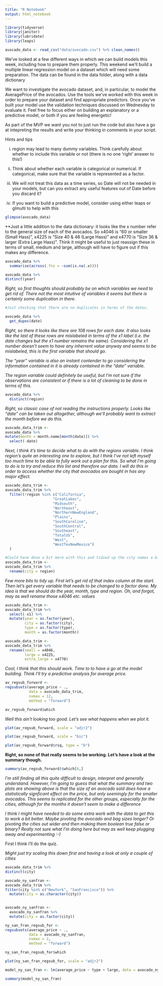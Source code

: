 ```yaml
---
title: "R Notebook"
output: html_notebook
---
```


```r
library(tidyverse)
library(janitor)
library(lubridate)
library(leaps)

avocado_data <- read_csv("data/avocado.csv") %>% clean_names()

```

We’ve looked at a few different ways in which we can build models this week, including how to prepare them properly. This weekend we’ll build a multiple linear regression model on a dataset which will need some preparation. The data can be found in the data folder, along with a data dictionary

We want to investigate the avocado dataset, and, in particular, to model the AveragePrice of the avocados. Use the tools we’ve worked with this week in order to prepare your dataset and find appropriate predictors. Once you’ve built your model use the validation techniques discussed on Wednesday to evaluate it. Feel free to focus either on building an explanatory or a predictive model, or both if you are feeling energetic!

As part of the MVP we want you not to just run the code but also have a go at intepreting the results and write your thinking in comments in your script.

Hints and tips

i. region may lead to many dummy variables. Think carefully about whether to include this variable or not (there is no one ‘right’ answer to this!)

ii. Think about whether each variable is categorical or numerical. If categorical, make sure that the variable is represented as a factor.

iii. We will not treat this data as a time series, so Date will not be needed in your models, but can you extract any useful features out of Date before you discard it?

iv. If you want to build a predictive model, consider using either leaps or glmulti to help with this

```r
glimpse(avocado_data)
```

**Just a little addition to the data dictionary: it looks like the x number refer to the general size of each of the avocados. So x4046 is "60 or smaller (Small Hass)",  x4225 is "Size 40 & 48 (Large Hass)" and x4770 is "Size 36 & larger (Extra Large Hass)". Think it might be useful to just reassign these in terms of small, medium and large, although will have to figure out if this makes any difference.  

```r
avocado_data %>% 
  summarise(across(.fns = ~sum(is.na(.x))))
```

```r
avocado_data %>% 
distinct(year)
```

*Right, so first thoughts should probably be on which variables we need to get rid of. There not the most intuitive of variables it seems but there is certainly some duplication in there.* 

```r
#Just checking that there are no duplicates in terms of the dates.

avocado_data %>% 
  get_dupes(date)
```
*Right, so there it looks like there are 108 rows for each date. It also looks like the last of these rows are mislabeled in terms of the x1 label (i.e. the date changes but the x1 number remains the same). Considering the x1 number doesn't seem to have any inherrent value anyway and seems to be mislabeled, this is the first variable that should go.*

*The "year" variable is also an instant contender to go considering the information contained in it is already contained in the "date" variable.*

*The region variable could definitely be useful, but I'm not sure if the observations are consistent or if there is a lot of cleaning to be done in terms of this.*

```r
avocado_data %>% 
  distinct(region)
```

*Right, so classic case of not reading the instructions properly. Looks like "date" can be taken out altogether, although we'll probably want to extract the month before we do this.*

```r
avocado_data_trim <-
avocado_data %>% 
mutate(month = month.name[month(date)]) %>% 
  select(-date)
```

*Next, I think it's time to decide what to do with the regions variable. I think region's quite an interesting one to explore, but I think I've not left myself too much time to be able to fully work out a plan for this. So what I'm going to do is to try and reduce this list and therefore our data. I will do this in order to access whether the *city *that avocados are bought in has any major effect.*

```r
avocado_data_trim <-
avocado_data_trim %>% 
  filter(!region %in% c("California", 
                      "GreatLakes", 
                      "Midsouth", 
                      "Northeast", 
                      "NorthernNewEngland", 
                      "Plains", 
                      "SouthCarolina", 
                      "SouthCentral", 
                      "Southeast", 
                      "TotalUS", 
                      "West", 
                      "WestTexNewMexico")
  ) 

```

```r
#Could have done a bit more with this and tidied up the city names a bit.
avocado_data_trim <- 
avocado_data_trim %>% 
  rename(city = region)
```

*Few more bits to tidy up. First let's get rid of that index column at the start. Then let's get every variable that needs to be changed to a factor done. My idea is that we should do the year, month, type and region. Oh, and forgot, may as well rename those x4046 etc. values*

```r
avocado_data_trim <-
avocado_data_trim %>% 
  select(-x1) %>% 
  mutate(year = as.factor(year),
         city = as.factor(city),
         type = as.factor(type),
         month = as.factor(month)) 


```

```r
avocado_data_trim <-
avocado_data_trim %>% 
  rename(small = x4046,
         large = x4225,
         extra_large = x4770)
```


*Cool, I think that this should work. Time to to have a go at the model building. Think I'll try a predictive analysis for average price.*

```r
av_regsub_forward <-
regsubsets(average_price ~ ., 
           data = avocado_data_trim, 
           nvmax = 12, 
           method = "forward")
```

```r
av_regsub_forward$which
```

*Well this ain't looking too good. Let's see what happens when we plot it.* 

```r
plot(av_regsub_forward, scale = "adjr2")
```

```r
plot(av_regsub_forward, scale = "bic")
```


```r
plot(av_regsub_forward$rsq, type = "b")
```

**Right, so none of that really seems to be working. Let's have a look at the summary though.**

```r
summary(av_regsub_forward)$which[6,]
```

*I'm still finding all this quite difficult to design, interpret and generally understand. However, I'm going to guess that what the summary and two plots are showing above is that the size of an avocado sold does have a statistically signficant effect on the price, but only seemingly for the smaller avocados. This seems to replicated for the other groups, especially for the cities, although for the months it doesn't seem to make a difference*

*I think I might have needed to do some extra work with the data to get this to work a bit better. Maybe pivoting the avocado and bag sizes longer? Or pivoting the cities out wider and then making them boolean true false or binary? Really not sure what I'm doing here but may as well keep plugging away and experimenting :-)*

First I think I'll do the quiz.

*Might just try scaling this down first and having a look at only a couple of cities*

```r
avocado_data_trim %>% 
distinct(city)
```


```r
avocado_ny_sanfran <-
avocado_data_trim %>% 
filter(city %in% c("NewYork", "SanFrancisco")) %>%
  mutate(city = as.character(city))
  
```

```r
avocado_ny_sanfran <-
  avocado_ny_sanfran %>%
  mutate(city = as.factor(city))
```


```r
ny_san_fran_regsub_for <-
regsubsets(average_price ~ ., 
           data = avocado_ny_sanfran, 
           nvmax = 2, 
           method = "forward")
```

```r
ny_san_fran_regsub_for$which
```

```r
plot(ny_san_fran_regsub_for, scale = "adjr2")
```

```r
model_ny_san_fran <- lm(average_price ~ type + large, data = avocado_ny_sanfran)
```

```r
summary(model_ny_san_fran)
```

